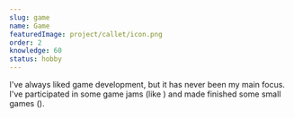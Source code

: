```yaml
---
slug: game
name: Game
featuredImage: project/callet/icon.png
order: 2
knowledge: 60
status: hobby
---
```


I've always liked game development, but it has never been my main focus. I've participated in some game jams (like [](project/ludum-dare-35)) and made finished some small games ([](project/ivy)).
